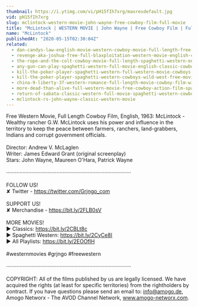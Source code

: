 ```yaml
---
thumbnail: https://i.ytimg.com/vi/pH15fIh7xrg/maxresdefault.jpg
vid: pH15fIh7xrg
slug: mclintock-western-movie-john-wayne-free-cowboy-film-full-movie
title: "McLintock | WESTERN MOVIE | John Wayne | Free Cowboy Film | Full Movie"
name: "McLintock"
publishedAt: "2020-05-15T02:30:04Z"
related:
  - dan-candys-law-english-movie-western-cowboy-movie-full-length-free-movie-on-youtube
  - revenge-aka-joshua-free-full-blaxploitation-western-movie-english-classic-feature-film
  - the-rope-and-the-colt-cowboy-movie-full-length-spaghetti-western-english-free-full-westerns
  - any-gun-can-play-spaghetti-western-full-movie-english-classic-cowboy-film-free-full-westerns
  - kill-the-poker-player-spaghetti-western-full-western-movie-cowboys
  - kill-the-poker-player-spaghetti-western-cowboys-wild-west-free-movie-western-movies
  - china-9-liberty-37-western-romance-full-length-movie-cowboy-film-wild-west
  - more-dead-than-alive-full-western-movie-free-cowboy-action-film-spaghetti-western-wild-west
  - return-of-sabata-classic-western-full-movie-spaghetti-western-cowboys-english
  - mclintock-rs-john-wayne-classic-western-movie
---
```


Free Western Movie, Full Length Cowboy Film, English, 1963: McLintock - Wealthy rancher G.W. McLintock uses his power and influence in the territory to keep the peace between farmers, ranchers, land-grabbers, Indians and corrupt government officials.<br />
<br />
Director: Andrew V. McLaglen<br />
Writer: James Edward Grant (original screenplay)<br />
Stars: John Wayne, Maureen O'Hara, Patrick Wayne <br />
<br />
····················································································<br />
<br />
FOLLOW US!<br />
✘ Twitter - https://twitter.com/Grjngo_com<br />
<br />
SUPPORT US!<br />
✘ Merchandise - https://bit.ly/2FLB0sV<br />
<br />
MORE MOVIES! <br />
► Classics: https://bit.ly/2CBLt8c <br />
► Spaghetti Western: https://bit.ly/2CyCe8I <br />
► All Playlists: https://bit.ly/2EOOfIH <br />
<br />
#westernmovies #grjngo #freewestern<br />
<br />
····················································································<br />
<br />
COPYRIGHT: All of the films published by us are legally licensed. We have acquired the rights (at least for specific territories) from the rightholders by contract. If you have questions please send an email to: info@amogo.de, Amogo Networx - The AVOD Channel Network, www.amogo-networx.com.